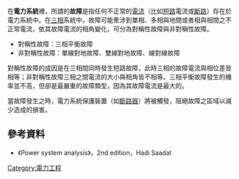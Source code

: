 {{multiple issues|
{{expand|time=2013-10-28T05:21:01+00:00}}
{{no footnotes|time=2013-10-28T05:21:01+00:00}}
}}
在'''電力系統'''裡，所謂的'''故障'''是指任何不正常的[[電流|電流]]（比如[[短路|短路]]電流或[[斷路|斷路]]）存在於電力系統中。在[[三相|三相]]系統中，故障可能牽涉到單相、多相與地間或者相與相間之不正常電流，依其故障電流的相角變化，可分為對稱性故障與非對稱性故障。

* 對稱性故障：三相平衡故障
* 非對稱性故障：單線對地故障、雙線對地故障、線對線故障

對稱性故障的成因是在三相間同時發生短路故障，此時三相的故障電流與相位差皆相等；非對稱性故障三相之間電流的大小與相角皆不相等。三相平衡故障發生的機率並不高，但卻是最嚴重的故障類型，因為其故障電流是最大的。

當故障發生之時，電力系統保護裝置（如[[斷路器|斷路器]]）將被觸發，阻絕故障之區域以減少造成的損害。

== 參考資料 ==
* 《Power system analysis》，2nd edition，Hadi Saadat

[[Category:電力工程|Category:電力工程]]